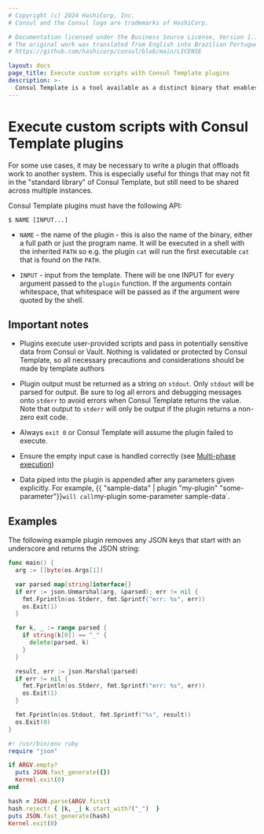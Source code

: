 ```yaml
---
# Copyright (c) 2024 HashiCorp, Inc.
# Consul and the Consul logo are trademarks of HashiCorp.

# Documentation licensed under the Business Source License, Version 1.1.
# The original work was translated from English into Brazilian Portuguese.
# https://github.com/hashicorp/consul/blob/main/LICENSE

layout: docs
page_title: Execute custom scripts with Consul Template plugins
description: >-
  Consul Template is a tool available as a distinct binary that enables dynamic application configuration and secrets rotation for Consul deployments based on Go templates.
---
```


# Execute custom scripts with Consul Template plugins

For some use cases, it may be necessary to write a plugin that offloads work to another system. This is especially useful for things that may not fit in the "standard library" of Consul Template, but still need to be shared across multiple instances.

Consul Template plugins must have the following API:

<CodeBlockConfig hideClipboard>

```shell-session
$ NAME [INPUT...]
```

</CodeBlockConfig>

- `NAME` - the name of the plugin - this is also the name of the binary, either a full path or just the program name.  It will be executed in a shell with the   inherited `PATH` so e.g. the plugin `cat` will run the first executable `cat` that is found on the `PATH`.

- `INPUT` - input from the template. There will be one INPUT for every argument passed to the `plugin` function. If the arguments contain whitespace, that whitespace   will be passed as if the argument were quoted by the shell.

## Important notes

- Plugins execute user-provided scripts and pass in potentially sensitive data from Consul or Vault. Nothing is validated or protected by Consul Template, so all necessary precautions and considerations should be made by template authors

- Plugin output must be returned as a string on `stdout`. Only `stdout` will be parsed for output. Be sure to log all errors and debugging messages onto `stderr` to avoid errors when Consul Template returns the value. Note that output to `stderr` will only be output if the plugin returns a non-zero exit code.

- Always `exit 0` or Consul Template will assume the plugin failed to execute.

- Ensure the empty input case is handled correctly (see [Multi-phase execution](https://github.com/hashicorp/consul-template/blob/main/README.md#multi-phase-execution))

- Data piped into the plugin is appended after any parameters given explicitly. For example, {{ "sample-data" | plugin "my-plugin" "some-parameter"}}` will call `my-plugin some-parameter sample-data`.

## Examples

The following example plugin removes any JSON keys that start with an underscore and returns the JSON string:

<Tabs>
<Tab heading="golang">

```go
func main() {
  arg := []byte(os.Args[1])

  var parsed map[string]interface{}
  if err := json.Unmarshal(arg, &parsed); err != nil {
    fmt.Fprintln(os.Stderr, fmt.Sprintf("err: %s", err))
    os.Exit(1)
  }

  for k, _ := range parsed {
    if string(k[0]) == "_" {
      delete(parsed, k)
    }
  }

  result, err := json.Marshal(parsed)
  if err != nil {
    fmt.Fprintln(os.Stderr, fmt.Sprintf("err: %s", err))
    os.Exit(1)
  }

  fmt.Fprintln(os.Stdout, fmt.Sprintf("%s", result))
  os.Exit(0)
}
```

</Tab>
<Tab heading="ruby">

```ruby
#! /usr/bin/env ruby
require "json"

if ARGV.empty?
  puts JSON.fast_generate({})
  Kernel.exit(0)
end

hash = JSON.parse(ARGV.first)
hash.reject! { |k, _| k.start_with?("_")  }
puts JSON.fast_generate(hash)
Kernel.exit(0)
```

</Tab>
</Tabs>

